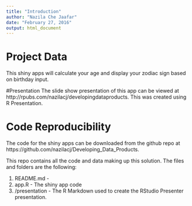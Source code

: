 ```yaml
---
title: "Introduction"
author: "Nazila Che Jaafar"
date: "February 27, 2016"
output: html_document
---
```


# Project Data
This shiny apps will calculate your age and display your zodiac sign based on birthday input.

#Presentation
The slide show presentation of this app can be viewed at http://rpubs.com/nazilacj/developingdataproducts. This was created using R Presentation.

# Code Reproducibility
The code for the shiny apps can be downloaded from the github repo at https://github.com/nazilacj/Developing_Data_Products.

This repo contains all the code and data making up this solution. The files and folders are the following:

1. README.md - 
2. app.R - The shiny app code 
3. /presentation - The R Markdown used to create the RStudio Presenter presentation.
